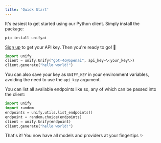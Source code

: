```yaml
---
title: 'Quick Start'
---
```


It's easiest to get started using our Python client. Simply install the package:

```bash
pip install unifyai
```

[Sign up](https://console.unify.ai) to get your API key. Then you're ready to go! 🚀

```python
import unify
client = unify.Unify("gpt-4o@openai", api_key=\<your_key\>)
client.generate("hello world!")
```

You can also save your key as `UNIFY_KEY` in your environment variables, avoiding the need 
to use the `api_key` argument.

You can list all available endpoints like so, any of which can be passed into the client:

```python
import unify
import random
endpoints = unify.utils.list_endpoints()
endpoint = random.choice(endpoints)
client = unify.Unify(endpoint)
client.generate("hello world!")
```

That's it! You now have all models and providers at your fingertips ✨
